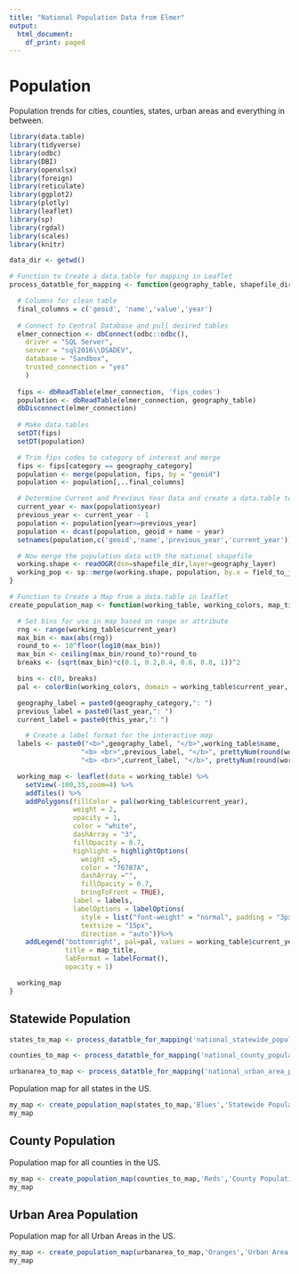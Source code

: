 ```yaml
---
title: "National Population Data from Elmer"
output:
  html_document:
    df_print: paged
---
```


# Population
Population trends for cities, counties, states, urban areas and everything in between.

```r
library(data.table)
library(tidyverse)
library(odbc)
library(DBI)
library(openxlsx)
library(foreign)
library(reticulate)
library(ggplot2)
library(plotly)
library(leaflet)
library(sp)
library(rgdal)
library(scales)
library(knitr)

data_dir <- getwd()

# Function to Create a data.table for mapping in Leaflet
process_datatble_for_mapping <- function(geography_table, shapefile_dir, geography_layer, geography_category, field_to_join) {

  # Columns for clean table
  final_columns = c('geoid', 'name','value','year')
  
  # Connect to Central Database and pull desired tables
  elmer_connection <- dbConnect(odbc::odbc(),
    driver = "SQL Server",
    server = "sql2016\\DSADEV",
    database = "Sandbox",
    trusted_connection = "yes"
    )
  
  fips <- dbReadTable(elmer_connection, 'fips_codes')
  population <- dbReadTable(elmer_connection, geography_table)
  dbDisconnect(elmer_connection) 
  
  # Make data.tables
  setDT(fips)
  setDT(population)

  # Trim fips codes to category of interest and merge
  fips <- fips[category == geography_category]
  population <- merge(population, fips, by = "geoid")
  population <- population[,..final_columns]

  # Determine Current and Previous Year Data and create a data.table to merge with the shapefile
  current_year <- max(population$year)
  previous_year <- current_year - 1
  population <- population[year>=previous_year]
  population <- dcast(population, geoid + name ~ year)
  setnames(population,c('geoid','name','previous_year','current_year'))

  # Now merge the population data with the national shapefile
  working.shape <- readOGR(dsn=shapefile_dir,layer=geography_layer)
  working_pop <- sp::merge(working.shape, population, by.x = field_to_join, by.y = "geoid")
}

# Function to Create a Map from a data.table in leaflet
create_population_map <- function(working_table, working_colors, map_title, last_year, this_year, geography_category) {

  # Set bins for use in map based on range or attribute
  rng <- range(working_table$current_year)
  max_bin <- max(abs(rng))
  round_to <- 10^floor(log10(max_bin))
  max_bin <- ceiling(max_bin/round_to)*round_to
  breaks <- (sqrt(max_bin)*c(0.1, 0.2,0.4, 0.6, 0.8, 1))^2

  bins <- c(0, breaks)
  pal <- colorBin(working_colors, domain = working_table$current_year, bins = bins)

  geography_label = paste0(geography_category,": ")
  previous_label = paste0(last_year,": ")
  current_label = paste0(this_year,": ")

    # Create a label format for the interactive map
  labels <- paste0("<b>",geography_label, "</b>",working_table$name,
                  "<b> <br>",previous_label, "</b>", prettyNum(round(working_table$previous_year, -1), big.mark = ","),
                  "<b> <br>",current_label, "</b>", prettyNum(round(working_table$current_year, -1), big.mark = ",")) %>% lapply(htmltools::HTML)

  working_map <- leaflet(data = working_table) %>% 
    setView(-100,35,zoom=4) %>%
    addTiles() %>%
    addPolygons(fillColor = pal(working_table$current_year),
                weight = 2,
                opacity = 1,
                color = "white",
                dashArray = "3",
                fillOpacity = 0.7,
                highlight = highlightOptions(
                  weight =5,
                  color = "76787A",
                  dashArray ="",
                  fillOpacity = 0.7,
                  bringToFront = TRUE),
                label = labels,
                labelOptions = labelOptions(
                  style = list("font-weight" = "normal", padding = "3px 8px"),
                  textsize = "15px",
                  direction = "auto"))%>%
    addLegend("bottomright", pal=pal, values = working_table$current_year,
              title = map_title,
              labFormat = labelFormat(),
              opacity = 1)

  working_map
}

```

## Statewide Population

```r

states_to_map <- process_datatble_for_mapping('national_statewide_population', paste0(data_dir,"/shapefiles"), 'cb_2017_us_state_500k', 'state', 'GEOID')

counties_to_map <- process_datatble_for_mapping('national_county_population', paste0(data_dir,"/shapefiles"), 'cb_2017_us_county_500k', 'county', 'GEOID')

urbanarea_to_map <- process_datatble_for_mapping('national_urban_area_population', paste0(data_dir,"/shapefiles"), 'cb_2017_us_ua10_500k', 'urban area', 'GEOID10')

```

Population map for all states in the US.

```r

my_map <- create_population_map(states_to_map,'Blues','Statewide Population', '2016', '2017', 'State')
my_map

```

## County Population

Population map for all counties in the US.

```r

my_map <- create_population_map(counties_to_map,'Reds','County Population', '2016', '2017', 'County')
my_map

```

## Urban Area Population

Population map for all Urban Areas in the US.

```r

my_map <- create_population_map(urbanarea_to_map,'Oranges','Urban Area Population', '2016', '2017', 'Urban Area')
my_map

```